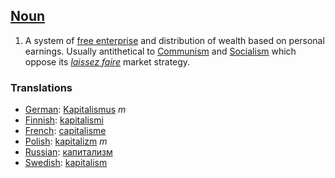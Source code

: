 ==[[Noun]]==
#A system of [[free enterprise]] and distribution of wealth based on personal earnings.  Usually antithetical to [[Communism]] and [[Socialism]] which oppose its ''[[laissez faire]]'' market strategy.

===Translations===
*[[German]]: [[Kapitalismus]] ''m''
*[[Finnish]]: [[kapitalismi]]
*[[French]]: [[capitalisme]]
*[[Polish]]: [[kapitalizm]] ''m''
*[[Russian]]: [[капитализм]]
*[[Swedish]]: [[kapitalism]]